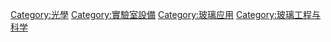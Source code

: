 {{Commonscat|Optical devices}}

[[Category:光學|Category:光學]]
[[Category:實驗室設備|Category:實驗室設備]]
[[Category:玻璃应用|Category:玻璃应用]]
[[Category:玻璃工程与科学|Category:玻璃工程与科学]]